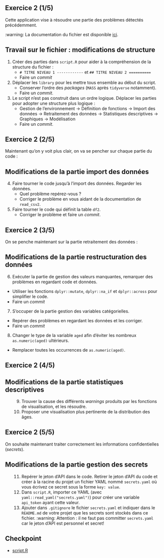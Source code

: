 ## Exercice 2 (1/5) {.smaller}

Cette application vise à résoudre une partie des problèmes détectés précédemment.

:warning: La documentation du fichier est disponible [ici](https://www.insee.fr/fr/statistiques/fichier/4171523/contenu_RP2016_indreg.pdf).

:::{.callout-tip collapse="true" icon=false}
## Travail sur le fichier : modifications de structure

:::{.incremental}
1. Créer des parties dans `script.R` pour aider à la compréhension de la structure du fichier :
    + `# TITRE NIVEAU 1 ------------` et `## TITRE NIVEAU 2 ==========`
    + Faire un _commit_
2. Déplacer les `library` pour les mettre tous ensemble au début du script.
    + Conserver l'ordre des _packages_ (`MASS` après `tidyverse` notamment).
    + Faire un _commit_.
3. Le script n'est pas construit dans un ordre logique. Déplacer les parties 
pour adopter une structure plus logique : 
    + Gestion de l'environnement -> Définition de fonctions -> Import des données -> Retraitement des données -> Statistiques descriptives -> Graphiques -> Modélisation
    + Faire un _commit_.
:::

:::

## Exercice 2 (2/5)

Maintenant qu'on y voit plus clair, on va se pencher sur chaque partie du code :

:::{.callout-tip collapse="true" icon=false}
## Modifications de la partie [import des données]{.orange}

:::{.incremental .smaller}
4. Faire tourner le code jusqu'à l'import des données. Regarder les données.
    + Quel problème repérez-vous ?
    + Corriger le problème en vous aidant de la documentation de `read_csv2`.
5. Faire tourner le code qui définit la table `df2`. 
    + Corriger le problème et faire un _commit_.
:::

:::

## Exercice 2 (3/5)

On se penche maintenant sur la partie retraitement des données :

:::{.callout-tip collapse="true" icon=false}
## Modifications de la partie [restructuration des données]{.orange}

:::{.incremental}

6. Exécuter la partie de gestion des valeurs manquantes, remarquer des problèmes en regardant code et données.
  + Utiliser les fonctions `dplyr::mutate`, `dplyr::na_if` et `dplyr::across` pour simplifier le code.
  + Faire un _commit_
7. S'occuper de la partie gestion des variables catégorielles.
  + Repérer des problèmes en regardant les données et les corriger.
  + Faire un _commit_ 
8. Changer le type de la variable `aged` afin d'éviter les nombreux `as.numeric(aged)` ultérieurs.
  + Remplacer toutes les occurrences de `as.numeric(aged)`.
:::

:::

## Exercice 2 (4/5)

:::{.callout-tip collapse="true" icon=false}
## Modifications de la partie [statistiques descriptives]{.orange}

:::{.incremental  style="margin-left: 30px;"}
9. Trouver la cause des différents *warnings* produits par les fonctions de visualisation, et les résoudre.
10. Proposer une visualisation plus pertinente de la distribution des âges.
:::

:::

## Exercice 2 (5/5)

On souhaite maintenant traiter correctement les informations confidentielles (*secrets*).

:::{.callout-tip collapse="true" icon=false}
## Modifications de la partie [gestion des secrets]{.orange}

:::{.incremental style="margin-left: 30px;"}

11. Repérer le jeton d'API dans le code. Retirer le jeton d'API du code et créer à la racine du projet un fichier YAML nommé `secrets.yaml` où vous écrivez ce secret sous la forme `key: value`. 
12. Dans `script.R`, importer ce YAML (avec `yaml::read_yaml("secrets.yaml")`) pour créer une variable `api_token` ayant cette valeur. 
13. Ajouter dans `.gitignore` le fichier `secrets.yaml` et indiquer dans le `README.md` de votre projet que les secrets sont stockés dans ce fichier. 
[:warning: Attention]{.red2} : il ne faut pas committer `secrets.yaml` car le jeton d'API est personnel et secret!

:::
  
:::

## Checkpoint

- [script.R](https://raw.githubusercontent.com/InseeFrLab/formation-bonnes-pratiques-R/main/R/checkpoints/application2/script.R)
